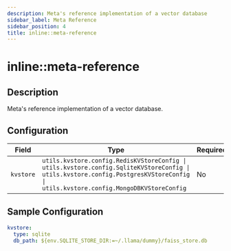 ```yaml
---
description: Meta's reference implementation of a vector database
sidebar_label: Meta Reference
sidebar_position: 4
title: inline::meta-reference
---
```


# inline::meta-reference

## Description

Meta's reference implementation of a vector database.

## Configuration

| Field | Type | Required | Default | Description |
|-------|------|----------|---------|-------------|
| `kvstore` | `utils.kvstore.config.RedisKVStoreConfig \| utils.kvstore.config.SqliteKVStoreConfig \| utils.kvstore.config.PostgresKVStoreConfig \| utils.kvstore.config.MongoDBKVStoreConfig` | No | sqlite |  |

## Sample Configuration

```yaml
kvstore:
  type: sqlite
  db_path: ${env.SQLITE_STORE_DIR:=~/.llama/dummy}/faiss_store.db
```

